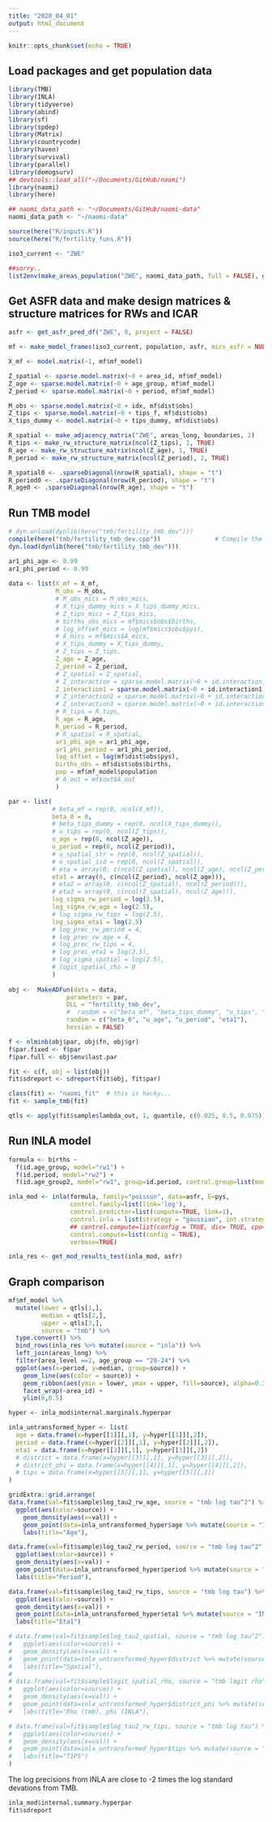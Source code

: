 ```yaml
---
title: "2020_04_01"
output: html_document
---
```


```r
knitr::opts_chunk$set(echo = TRUE)
```

## Load packages and get population data

```r
library(TMB)
library(INLA)
library(tidyverse)
library(abind)
library(sf)
library(spdep)
library(Matrix)
library(countrycode)
library(haven)
library(survival)
library(parallel)
library(demogsurv)
## devtools::load_all("~/Documents/GitHub/naomi")
library(naomi)
library(here)

## naomi_data_path <- "~/Documents/GitHub/naomi-data"
naomi_data_path <- "~/naomi-data"

source(here("R/inputs.R"))
source(here("R/fertility_funs.R"))

iso3_current <- "ZWE"

##sorry..
list2env(make_areas_population("ZWE", naomi_data_path, full = FALSE), globalenv())
```

## Get ASFR data and make design matrices & structure matrices for RWs and ICAR

```r

asfr <- get_asfr_pred_df("ZWE", 0, project = FALSE)

mf <- make_model_frames(iso3_current, population, asfr, mics_asfr = NULL) # I've done an ugly hack to make this function work at national level.

X_mf <- model.matrix(~1, mf$mf_model)

Z_spatial <- sparse.model.matrix(~0 + area_id, mf$mf_model)
Z_age <- sparse.model.matrix(~0 + age_group, mf$mf_model)
Z_period <- sparse.model.matrix(~0 + period, mf$mf_model)

M_obs <- sparse.model.matrix(~0 + idx, mf$dist$obs) 
Z_tips <- sparse.model.matrix(~0 + tips_f, mf$dist$obs)
X_tips_dummy <- model.matrix(~0 + tips_dummy, mf$dist$obs)

R_spatial <- make_adjacency_matrix("ZWE", areas_long, boundaries, 2)
R_tips <- make_rw_structure_matrix(ncol(Z_tips), 1, TRUE)
R_age <- make_rw_structure_matrix(ncol(Z_age), 1, TRUE)
R_period <- make_rw_structure_matrix(ncol(Z_period), 2, TRUE)

R_spatial0 <- .sparseDiagonal(nrow(R_spatial), shape = "t")
R_period0 <- .sparseDiagonal(nrow(R_period), shape = "t")
R_age0 <- .sparseDiagonal(nrow(R_age), shape = "t")


```

## Run TMB model

``` r

# dyn.unload(dynlib(here("tmb/fertility_tmb_dev")))
compile(here("tmb/fertility_tmb_dev.cpp"))               # Compile the C++ file
dyn.load(dynlib(here("tmb/fertility_tmb_dev")))

ar1_phi_age <- 0.99
ar1_phi_period <- 0.99
  
data <- list(X_mf = X_mf,
             M_obs = M_obs,
             # M_obs_mics = M_obs_mics,
             # X_tips_dummy_mics = X_tips_dummy_mics,
             # Z_tips_mics = Z_tips_mics,
             # births_obs_mics = mf$mics$obs$births,
             # log_offset_mics = log(mf$mics$obs$pys),
             # A_mics = mf$mics$A_mics,
             # X_tips_dummy = X_tips_dummy,
             # Z_tips = Z_tips,
             Z_age = Z_age,
             Z_period = Z_period,
             # Z_spatial = Z_spatial,
             # Z_interaction = sparse.model.matrix(~0 + id.interaction, mf$mf_model),
             Z_interaction1 = sparse.model.matrix(~0 + id.interaction1, mf$mf_model),
             # Z_interaction2 = sparse.model.matrix(~0 + id.interaction2, mf$mf_model),
             # Z_interaction3 = sparse.model.matrix(~0 + id.interaction3, mf$mf_model),
             # R_tips = R_tips,
             R_age = R_age,
             R_period = R_period,
             # R_spatial = R_spatial,
             ar1_phi_age = ar1_phi_age,
             ar1_phi_period = ar1_phi_period,
             log_offset = log(mf$dist$obs$pys),
             births_obs = mf$dist$obs$births,
             pop = mf$mf_model$population
             # A_out = mf$out$A_out
             )

par <- list(
            # beta_mf = rep(0, ncol(X_mf)),
            beta_0 = 0,
            # beta_tips_dummy = rep(0, ncol(X_tips_dummy)),
            # u_tips = rep(0, ncol(Z_tips)),
            u_age = rep(0, ncol(Z_age)),
            u_period = rep(0, ncol(Z_period)),
            # u_spatial_str = rep(0, ncol(Z_spatial)),
            # u_spatial_iid = rep(0, ncol(Z_spatial)),
            # eta = array(0, c(ncol(Z_spatial), ncol(Z_age), ncol(Z_period))),
            eta1 = array(0, c(ncol(Z_period), ncol(Z_age))),
            # eta2 = array(0, c(ncol(Z_spatial), ncol(Z_period))),
            # eta3 = array(0, c(ncol(Z_spatial), ncol(Z_age))),
            log_sigma_rw_period = log(2.5),
            log_sigma_rw_age = log(2.5),
            # log_sigma_rw_tips = log(2.5),
            log_sigma_eta1 = log(2.5)
            # log_prec_rw_period = 4,
            # log_prec_rw_age = 4,
            # log_prec_rw_tips = 4,
            # log_prec_eta1 = log(2.5),
            # log_sigma_spatial = log(2.5),
            # logit_spatial_rho = 0
            )
             
obj <-  MakeADFun(data = data,
                parameters = par,
                DLL = "fertility_tmb_dev",
                #  random = c("beta_mf", "beta_tips_dummy", "u_tips", "u_age", "u_period", "u_spatial_str", "u_spatial_iid", "eta1", "eta2", "eta3"),
                random = c("beta_0", "u_age", "u_period", "eta1"),
                hessian = FALSE)

f <- nlminb(obj$par, obj$fn, obj$gr)
f$par.fixed <- f$par
f$par.full <- obj$env$last.par

fit <- c(f, obj = list(obj))
fit$sdreport <- sdreport(fit$obj, fit$par)

class(fit) <- "naomi_fit"  # this is hacky...
fit <- sample_tmb(fit)

qtls <- apply(fit$sample$lambda_out, 1, quantile, c(0.025, 0.5, 0.975))

```

## Run INLA model 

```r

formula <- births ~
  f(id.age_group, model="rw1") +
  f(id.period, model="rw2") +
  f(id.age_group2, model="rw1", group=id.period, control.group=list(model="rw2"))

inla_mod <- inla(formula, family="poisson", data=asfr, E=pys,
                 control.family=list(link='log'),
                 control.predictor=list(compute=TRUE, link=1),
                 control.inla = list(strategy = "gaussian", int.strategy = "eb"),
                 ## control.compute=list(config = TRUE, dic= TRUE, cpo=TRUE),
                 control.compute=list(config = TRUE),
                 verbose=TRUE)

inla_res <- get_mod_results_test(inla_mod, asfr)

```

## Graph comparison

```r

mf$mf_model %>%
  mutate(lower = qtls[1,],
         median = qtls[2,],
         upper = qtls[3,],
         source = "tmb") %>%
  type.convert() %>%
  bind_rows(inla_res %>% mutate(source = "inla")) %>%
  left_join(areas_long) %>%
  filter(area_level ==2, age_group == "20-24") %>%
  ggplot(aes(x=period, y=median, group=source)) +
    geom_line(aes(color = source)) +
    geom_ribbon(aes(ymin = lower, ymax = upper, fill=source), alpha=0.3) +
    facet_wrap(~area_id) +
    ylim(0,0.5)

```

```r

hyper <- inla_mod$internal.marginals.hyperpar

inla_untransformed_hyper <- list(
  age = data.frame(x=hyper[[1]][,1], y=hyper[[1]][,2]),
  period = data.frame(x=hyper[[2]][,1], y=hyper[[2]][,2]),
  eta1 = data.frame(x=hyper[[3]][,1], y=hyper[[3]][,2])
  # district = data.frame(x=hyper[[3]][,1], y=hyper[[3]][,2]),
  # district_phi = data.frame(x=hyper[[4]][,1], y=hyper[[4]][,2]),
  # tips = data.frame(x=hyper[[5]][,1], y=hyper[[5]][,2])
)

gridExtra::grid.arrange(
data.frame(val=fit$sample$log_tau2_rw_age, source = "tmb log tau^2") %>%
  ggplot(aes(color=source)) +
    geom_density(aes(x=val)) +
    geom_point(data=inla_untransformed_hyper$age %>% mutate(source = "INLA log precision"), aes(x=x, y=y)) +
    labs(title="Age"),

data.frame(val=fit$sample$log_tau2_rw_period, source = "tmb log tau^2") %>%
  ggplot(aes(color=source)) +
  geom_density(aes(x=val)) +
  geom_point(data=inla_untransformed_hyper$period %>% mutate(source = "INLA log precision"), aes(x=x, y=y)) +
  labs(title="Period"),

data.frame(val=fit$sample$log_tau2_rw_tips, source = "tmb log tau") %>%
  ggplot(aes(color=source)) +
  geom_density(aes(x=val)) +
  geom_point(data=inla_untransformed_hyper$eta1 %>% mutate(source = "INLA log precison"), aes(x=x, y=y)) +
  labs(title="Eta1")

# data.frame(val=fit$sample$log_tau2_spatial, source = "tmb log tau^2") %>%
#   ggplot(aes(color=source)) +
#   geom_density(aes(x=val)) +
#   geom_point(data=inla_untransformed_hyper$district %>% mutate(source = "INLA log precision"), aes(x=x, y=y)) +
#   labs(title="Spatial"),
# 
# data.frame(val=fit$sample$logit_spatial_rho, source = "tmb logit rho") %>%
#   ggplot(aes(color=source)) +
#   geom_density(aes(x=val)) +
#   geom_point(data=inla_untransformed_hyper$district_phi %>% mutate(source = "INLA logit phi"), aes(x=x, y=y)) +
#   labs(title="Rho (tmb), phi (INLA"),

# data.frame(val=fit$sample$log_tau2_rw_tips, source = "tmb log tau") %>%
#   ggplot(aes(color=source)) +
#   geom_density(aes(x=val)) +
#   geom_point(data=inla_untransformed_hyper$tips %>% mutate(source = "INLA log precison"), aes(x=x, y=y)) +
#   labs(title="TIPS")
)
```

The log precisions from INLA are close to -2 times the log standard devations from TMB.
```r
inla_mod$internal.summary.hyperpar
fit$sdreport
```

